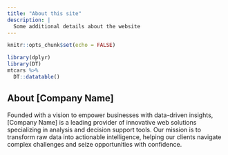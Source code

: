 ```yaml
---
title: "About this site"
description: |
  Some additional details about the website
---
```


```r
knitr::opts_chunk$set(echo = FALSE)
```

```r
library(dplyr)
library(DT)
mtcars %>%
  DT::datatable()
```



## About [Company Name]

Founded with a vision to empower businesses with data-driven insights, [Company Name] is a leading provider of innovative web solutions specializing in analysis and decision support tools. Our mission is to transform raw data into actionable intelligence, helping our clients navigate complex challenges and seize opportunities with confidence.
